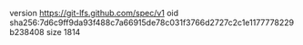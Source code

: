 version https://git-lfs.github.com/spec/v1
oid sha256:7d6c9ff9da93f488c7a66915de78c031f3766d2727c2c1e1177778229b238408
size 1814
